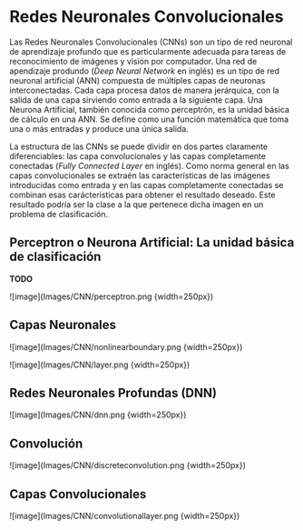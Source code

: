 
# Redes Neuronales Convolucionales

Las Redes Neuronales Convolucionales (CNNs) son un tipo de red neuronal de aprendizaje profundo que es particularmente adecuada para tareas de reconocimiento de imágenes y visión por computador. Una red de apendizaje produndo (*Deep Neural Network* en inglés) es un tipo de red neuronal artificial (ANN) compuesta de múltiples capas de neuronas interconectadas. Cada capa procesa datos de manera jerárquica, con la salida de una capa sirviendo como entrada a la siguiente capa. Una Neurona Artificial, también conocida como perceptrón, es la unidad básica de cálculo en una ANN. Se define como una función matemática que toma una o más entradas y produce una única salida.

La estructura de las CNNs se puede dividir en dos partes claramente diferenciables: las capa convolucionales y las capas completamente conectadas (*Fully Connected Layer* en inglés). Como norma general en las capas convolucionales se extraén las características de las imágenes introducidas como entrada y en las capas completamente conectadas se combinan esas carácteristicas para obtener el resultado deseado. Este resultado podría ser la clase a la que pertenece dicha imagen en un problema de clasificación.

## Perceptron o Neurona Artificial: La unidad básica de clasificación

**TODO**

![image](Images/CNN/perceptron.png {width=250px})

## Capas  Neuronales

![image](Images/CNN/nonlinearboundary.png {width=250px})

![image](Images/CNN/layer.png {width=250px})

## Redes Neuronales Profundas (DNN)

![image](Images/CNN/dnn.png {width=250px})

## Convolución

![image](Images/CNN/discreteconvolution.png {width=250px})

## Capas Convolucionales

![image](Images/CNN/convolutionallayer.png {width=250px})